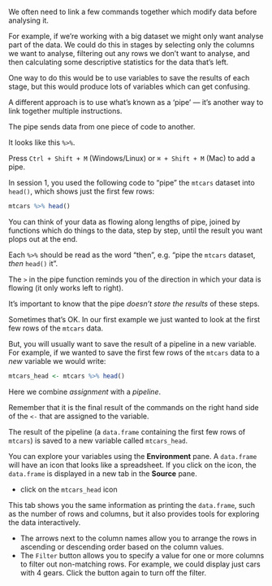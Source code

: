 We often need to link a few commands together which modify data before analysing it.

For example, if we're working with a big dataset we might only want analyse part of the data. We could do this in stages by selecting only the columns we want to analyse, filtering out any rows we don't want to analyse, and then calculating some descriptive statistics for the data that's left.

One way to do this would be to use variables to save the results of each stage, but this would produce lots of variables which can get confusing.

A different approach is to use what's known as a 'pipe' — it's another way to link together multiple instructions.

The pipe sends data from one piece of code to another.

It looks like this `%>%`.  

Press `Ctrl + Shift + M` (Windows/Linux) or `⌘ + Shift + M` (Mac) to add a pipe.

In session 1, you used the following code to "pipe" the `mtcars` dataset into `head()`, which shows just the first few rows:

```r
mtcars %>% head()
```

You can think of your data as flowing along lengths of pipe, joined by functions which do things to the data, step by
step, until the result you want plops out at the end.

Each `%>%` should be read as the word "then", e.g. "pipe the `mtcars` dataset, *then* `head()` it".

The `>` in the pipe function reminds you of the direction in which your data is flowing (it only works left to right).

It's important to know that the pipe *doesn't store the results* of these steps.

Sometimes that's OK. In our first example we just wanted to look at the first few rows of the `mtcars` data.

But, you will usually want to save the result of a pipeline in a new variable.  
For example, if we wanted to save the first few rows of the `mtcars` data  to a *new* variable we would write:

```r
mtcars_head <- mtcars %>% head()
```

Here we combine *assignment* with a *pipeline*.

Remember that it is the final result of the commands on the right hand side of the `<-` that are assigned to the variable.

The result of the pipeline (a `data.frame` containing the first few rows of `mtcars`) is saved to a
new variable called `mtcars_head`.

You can explore your variables using the **Environment** pane. A `data.frame` will have an icon that looks like a
spreadsheet. If you click on the icon, the `data.frame` is displayed in a new tab in the **Source** pane.


:::{.direction}

- click on the `mtcars_head` icon

:::


This tab shows you the same information as printing the `data.frame`, such as the number of rows and columns, but it
also provides tools for exploring the data interactively.

* The arrows next to the column names allow you to arrange the rows in ascending or descending order based on the column
values.
* The `Filter` button allows you to specify a value for one or more columns to filter out non-matching rows. For
example, we could display just cars with 4 gears. Click the button again to turn off the filter.
